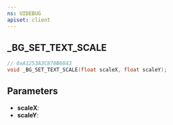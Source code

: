 ```yaml
---
ns: UIDEBUG
apiset: client
---
```

## _BG_SET_TEXT_SCALE

```c
// 0xA1253A3C870B6843
void _BG_SET_TEXT_SCALE(float scaleX, float scaleY);
```


## Parameters
* **scaleX**:
* **scaleY**: